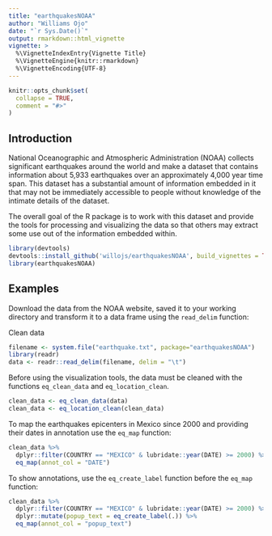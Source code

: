 ```yaml
---
title: "earthquakesNOAA"
author: "Williams Ojo"
date: "`r Sys.Date()`"
output: rmarkdown::html_vignette
vignette: >
  %\VignetteIndexEntry{Vignette Title}
  %\VignetteEngine{knitr::rmarkdown}
  %\VignetteEncoding{UTF-8}
---
```


```r
knitr::opts_chunk$set(
  collapse = TRUE,
  comment = "#>"
)
```


## Introduction

National Oceanographic and Atmospheric Administration (NOAA) collects significant earthquakes around the world and make a dataset that contains information about 5,933 earthquakes over an approximately 4,000 year time span. This dataset has a substantial amount of information embedded in it that may not be immediately accessible to people without knowledge of the intimate details of the dataset.

The overall goal of the R package is to work with this dataset and provide the tools for processing and visualizing the data so that others may extract some use out of the information embedded within.

```r
library(devtools)
devtools::install_github('willojs/earthquakesNOAA', build_vignettes = TRUE)
library(earthquakesNOAA)
```

## Examples

Download the data from the NOAA website, saved it to your working directory and transform it to a data frame using the `read_delim` function:
  
Clean data
```r
filename <- system.file("earthquake.txt", package="earthquakesNOAA")
library(readr)
data <- readr::read_delim(filename, delim = "\t")
```

Before using the visualization tools, the data must be cleaned with the functions `eq_clean_data` and `eq_location_clean`.

```r
clean_data <- eq_clean_data(data)
clean_data <- eq_location_clean(clean_data)
```

To map the earthquakes epicenters in Mexico since 2000 and providing their dates in annotation use the `eq_map` function:

```r
clean_data %>%
  dplyr::filter(COUNTRY == "MEXICO" & lubridate::year(DATE) >= 2000) %>%
  eq_map(annot_col = "DATE")
```

To show annotations, use the `eq_create_label` function before the `eq_map` function:

```r
clean_data %>%
  dplyr::filter(COUNTRY == "MEXICO" & lubridate::year(DATE) >= 2000) %>%
  dplyr::mutate(popup_text = eq_create_label(.)) %>%
  eq_map(annot_col = "popup_text")
```

